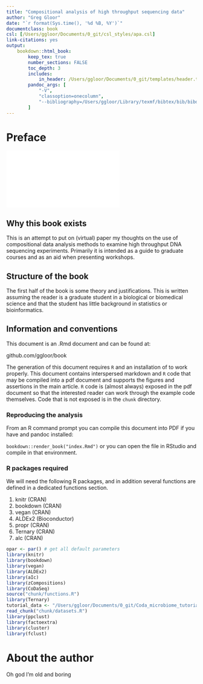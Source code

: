 ```yaml
---
title: "Compositional analysis of high throughput sequencing data"
author: "Greg Gloor"
date: "`r format(Sys.time(), '%d %B, %Y')`"
documentclass: book
csl: [/Users/ggloor/Documents/0_git/csl_styles/apa.csl]
link-citations: yes
output:
    bookdown::html_book:
        keep_tex: true
        number_sections: FALSE
        toc_depth: 3
        includes:
            in_header: /Users/ggloor/Documents/0_git/templates/header.tex
        pandoc_args: [
            "-V",
            "classoption=onecolumn",
            "--bibliography=/Users/ggloor/Library/texmf/bibtex/bib/bibdesk_refs.bib"
        ]
---
```


# Preface {-}
![](figs/simplex.pdf)

## Why this book exists {-}

This is an attempt to put on (virtual) paper my thoughts on the use of compositional data analysis methods to examine high throughput DNA sequencing experiments. Primarily it is intended as a guide to graduate courses and as an aid when presenting workshops.

## Structure of the book {-}

The first half of the book is some theory and justifications. This is written assuming the reader is a graduate student in a biological or biomedical science and that the student has little background in statistics or bioinformatics.

## Information and conventions {-}

This document is an .Rmd document and can be found at:

github.com/ggloor/book

The generation of this document requires `R` and an installation of \LaTeX to work properly. This document contains interspersed markdown and `R` code that may be compiled into a pdf document and supports the figures and assertions in the main article. `R` code is (almost always) exposed in the pdf document so that the interested reader can work through the example code themselves. Code that is not exposed is in the `chunk` directory.

### Reproducing the analysis

From an R command prompt you can compile this document into PDF if you have \LaTeX and pandoc installed:

`bookdown::render_book("index.Rmd")` or you can open the file in RStudio and compile in that environment.

### R packages required

We will need the following R packages, and in addition several functions are defined in a dedicated functions section.

1. knitr (CRAN)
2. bookdown (CRAN)
3. vegan (CRAN)
4. ALDEx2 (Bioconductor)
5. propr (CRAN)
6. Ternary (CRAN)
7. aIc (CRAN)


```r
opar <- par() # get all default parameters
library(knitr)
library(bookdown)
library(vegan)
library(ALDEx2)
library(aIc)
library(zCompositions)
library(CoDaSeq)
source("chunk/functions.R")
library(Ternary)
tutorial_data <- "/Users/ggloor/Documents/0_git/Coda_microbiome_tutorial/data/"
read_chunk("chunk/datasets.R")
library(ppclust)
library(factoextra)
library(cluster)
library(fclust)

```
# About the author {-}

Oh god I'm old and boring

\clearpage
